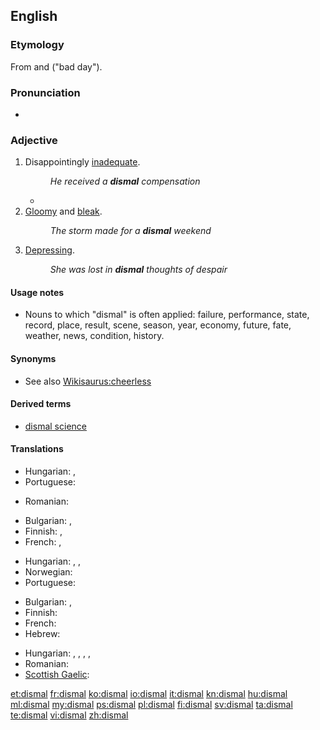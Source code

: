 ==English==

===Etymology===
From {{etyl|la}} {{term|dies|diēs|day|lang=la}} and {{term|malus||bad|lang=la}} ("bad day").

===Pronunciation===
* {{IPA|/ˈdɪzm(ə)l/}}

===Adjective===
{{en-adj}}

# Disappointingly [[inadequate]].
#: ''He received a '''dismal''' compensation''
#*{{quote-news
|year=2012
|date=April 22
|author=Sam Sheringham
|title=Liverpool 0-1 West Brom
|work=BBC Sport
|url=http://www.bbc.co.uk/sport/0/football/17718147
|page=
|passage=Liverpool's efforts thereafter had an air of desperation as their '''dismal''' 2012 league form continued.}}
# [[gloomy|Gloomy]] and [[bleak]].
#: ''The storm made for a '''dismal''' weekend''
# [[depressing|Depressing]].
#: ''She was lost in '''dismal''' thoughts of despair''

====Usage notes====
* Nouns to which "dismal" is often applied: failure, performance, state, record, place, result, scene, season, year, economy, future, fate, weather, news, condition, history.

====Synonyms====
* See also [[Wikisaurus:cheerless]]

====Derived terms====
* [[dismal science]]

====Translations====
{{trans-top|disappointingly inadequate}}
* Hungarian: {{t|hu|elszomorító}}, {{t+|hu|sikertelen}}
* Portuguese: {{t|pt|inadequado|m}}
{{trans-mid}}
* Romanian: {{t|ro|dezamagitor de inadecvat}}
{{trans-bottom}}

{{trans-top|gloomy and bleak}}
* Bulgarian: {{t|bg|мрачен}},  {{t|bg|неприветлив}}
* Finnish: {{t+|fi|synkkä}}, {{t+|fi|surullinen}}
* French: {{t+|fr|morne|m|f}},  {{t+|fr|lugubre|m|f}}
{{trans-mid}}
* Hungarian: {{t+|hu|szomorú}}, {{t+|hu|sötét}}, {{t+|hu|bús}}
* Norwegian: {{t-|no|stusslig}}
* Portuguese: {{t+|pt|sombrio}}
{{trans-bottom}}

{{trans-top|depressing}}
* Bulgarian: {{t|bg|тъжен}},  {{t|bg|унил}}
* Finnish: {{t+|fi|surullinen}}
* French: {{t|fr|déprimant}}
* Hebrew: {{t|he|מדכא|m|tr=Medakke|sc=Hebr}}
{{trans-mid}}
* Hungarian: {{t+|hu|szomorú}}, {{t|hu|lehangoló}}, {{t+|hu|gyászos}}, {{t|hu|komor}}, {{t|hu|vigasztalan}}
* Romanian: {{t|ro|deprimant}}
* [[Scottish Gaelic]]: {{t|gd|brònach}}
{{trans-bottom}}

[[et:dismal]]
[[fr:dismal]]
[[ko:dismal]]
[[io:dismal]]
[[it:dismal]]
[[kn:dismal]]
[[hu:dismal]]
[[ml:dismal]]
[[my:dismal]]
[[ps:dismal]]
[[pl:dismal]]
[[fi:dismal]]
[[sv:dismal]]
[[ta:dismal]]
[[te:dismal]]
[[vi:dismal]]
[[zh:dismal]]